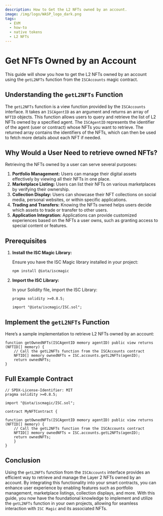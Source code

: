 ```yaml
---
description: How to Get the L2 NFTs owned by an account.
image: /img/logo/WASP_logo_dark.png
tags:
  - EVM
  - how-to
  - native tokens
  - L2 NFTs
---
```


# Get NFTs Owned by an Account

This guide will show you how to get the L2 NFTs owned by an account using the `getL2NFTs` function from the `ISCAccounts` magic contract.

<GetNftMetadata />

## Understanding the `getL2NFTs` Function

The `getL2NFTs` function is a view function provided by the `ISCAccounts` interface. It takes an `ISCAgentID` as an argument and returns an array of `NFTID` objects. This function allows users to query and retrieve the list of L2 NFTs owned by a specified agent. The `ISCAgentID` represents the identifier of the agent (user or contract) whose NFTs you want to retrieve. The returned array contains the identifiers of the NFTs, which can then be used to fetch more details about each NFT if needed.

## Why Would a User Need to retrieve owned NFTs?

Retrieving the NFTs owned by a user can serve several purposes:

1. **Portfolio Management:** Users can manage their digital assets effectively by viewing all their NFTs in one place.
2. **Marketplace Listing:** Users can list their NFTs on various marketplaces by verifying their ownership.
3. **Collection Display:** Users can showcase their NFT collections on social media, personal websites, or within specific applications.
4. **Trading and Transfers:** Knowing the NFTs owned helps users decide which assets to trade or transfer to other users.
5. **Application Integration:** Applications can provide customized experiences based on the NFTs a user owns, such as granting access to special content or features.

## Prerequisites
1. **Install the ISC Magic Library:**

   Ensure you have the ISC Magic library installed in your project:
   ```bash
   npm install @iota/iscmagic
   ```

2. **Import the ISC Library:**

   In your Solidity file, import the ISC Library:
   ```solidity
   pragma solidity >=0.8.5;

   import "@iota/iscmagic/ISC.sol";
   ```
## Implement the `getL2NFTs` Function

Here’s a sample implementation to retrieve L2 NFTs owned by an account:

```solidity
function getOwnedNFTs(ISCAgentID memory agentID) public view returns (NFTID[] memory) {
    // Call the getL2NFTs function from the ISCAccounts contract
    NFTID[] memory ownedNFTs = ISC.accounts.getL2NFTs(agenID);
    return ownedNFTs;
}
```

## Full Example Contract

```solidity
// SPDX-License-Identifier: MIT
pragma solidity >=0.8.5;

import "@iota/iscmagic/ISC.sol";

contract MyNFTContract {

function getOwnedNFTs(ISCAgentID memory agentID) public view returns (NFTID[] memory) {
    // Call the getL2NFTs function from the ISCAccounts contract
    NFTID[] memory ownedNFTs = ISC.accounts.getL2NFTs(agenID);
    return ownedNFTs;
    }
}
```
## Conclusion

Using the `getL2NFTs` function from the `ISCAccounts` interface provides an efficient way to retrieve and manage the Layer 2 NFTs owned by an account. By integrating this functionality into your smart contracts, you can enhance user experience by enabling features such as portfolio management, marketplace listings, collection displays, and more. With this guide, you now have the foundational knowledge to implement and utilize the `getL2NFTs` function in your own projects, allowing for seamless interaction with `ISC Magic` and its associated NFTs.